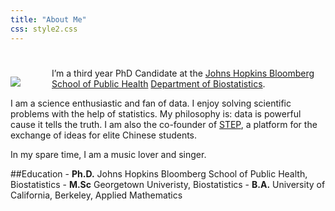 ```yaml
---
title: "About Me"
css: style2.css
---
```

#

#

<div style="float:left;margin:0px 50px 0px 0px">
![](./files/photo1.jpg)
</div>
I'm a third year PhD Candidate at the [Johns Hopkins Bloomberg School of Public Health](http://www.jhsph.edu/) [Department of Biostatistics](http://www.jhsph.edu/departments/biostatistics/). 

I am a science enthusiastic and fan of data. I enjoy solving scientific problems with the help of statistics.  My philosophy is: data is powerful cause it tells the truth. I am also the co-founder of [STEP](http://www.steptank.com/), a platform for the exchange of ideas for elite Chinese students.

In my spare time, I am a music lover and singer. 

##Education
- __Ph.D.__ Johns Hopkins Bloomberg School of Public Health, Biostatistics
- __M.Sc__ Georgetown Univeristy, Biostatistics
- __B.A.__ University of California, Berkeley, Applied Mathematics

